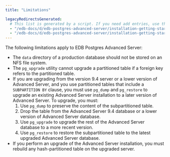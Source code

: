```yaml
---
title: "Limitations"

legacyRedirectsGenerated:
  # This list is generated by a script. If you need add entries, use the `legacyRedirects` key.
  - "/edb-docs/d/edb-postgres-advanced-server/installation-getting-started/upgrade-guide/13/limitations.html"
  - "/edb-docs/d/edb-postgres-advanced-server/installation-getting-started/upgrade-guide/latest/limitations.html"
---
```


The following limitations apply to EDB Postgres Advanced Server:

-   The `data` directory of a production database should not be stored on an NFS file system.
-   The `pg_upgrade` utility cannot upgrade a partitioned table if a foreign key refers to the partitioned table.
-   If you are upgrading from the version 9.4 server or a lower version of Advanced Server, and you use partitioned tables that include a `SUBPARTITION BY` clause, you must use `pg_dump` and `pg_restore` to upgrade an existing Advanced Server installation to a later version of Advanced Server. To upgrade, you must:
    1.  Use `pg_dump` to preserve the content of the subpartitioned table.
    2.  Drop the table from the Advanced Server 9.4 database or a lower version of Advanced Server database.
    3.  Use `pg_upgrade` to upgrade the rest of the Advanced Server database to a more recent version.
    4.  Use `pg_restore` to restore the subpartitioned table to the latest upgraded Advanced Server database.
-   If you perform an upgrade of the Advanced Server installation, you must rebuild any hash-partitioned table on the upgraded server.
